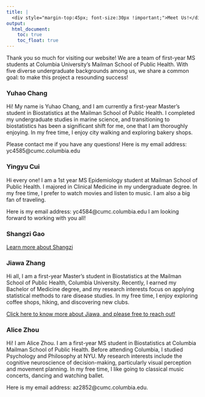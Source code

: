 ```yaml
---
title: | 
  <div style="margin-top:45px; font-size:30px !important;">Meet Us!</div>
output:
  html_document:
    toc: true
    toc_float: true
---
```


Thank you so much for visiting our website! We are a team of first-year MS students at Columbia University’s Mailman School of Public Health. With five diverse undergraduate backgrounds among us, we share a common goal: to make this project a resounding success!  

### Yuhao Chang

Hi! My name is Yuhao Chang, and I am currently a first-year Master's student in Biostatistics at the Mailman School of Public Health. I completed my undergraduate studies in marine science, and transitioning to biostatistics has been a significant shift for me, one that I am thoroughly enjoying. In my free time, I enjoy city walking and exploring bakery shops.

Please contact me if you have any questions! Here is my email address: yc4585@cumc.columbia.edu 

### Yingyu Cui

Hi every one! I am a 1st year MS Epidemiology student at Mailman School of Public Health. I majored in Clinical Medicine in my undergraduate degree. In my free time, I prefer to watch movies and listen to music. I am also a big fan of traveling.

Here is my email address: yc4584@cumc.columbia.edu
I am looking forward to working with you all!

### Shangzi Gao  

[Learn more about Shangzi](https://sg4489.github.io/p8105_hw4_sg4489.github.io/)

### Jiawa Zhang

Hi all, I am a first-year Master’s student in Biostatistics at the Mailman School of Public Health, Columbia University. Recently, I earned my Bachelor of Medicine degree, and my research interests focus on applying statistical methods to rare disease studies. In my free time, I enjoy exploring coffee shops, hiking, and discovering new clubs.

[Click here to know more about Jiawa, and please free to reach out!](https://sg4489.github.io/p8105_hw4_sg4489.github.io/)

### Alice Zhou

Hi! I am Alice Zhou. I am a first-year MS student in Biostatistics at Columbia Mailman School of Public Health. Before attending Columbia, I studied Psychology and Philosophy at NYU. My research interests include the cognitive neuroscience of decision-making, particularly visual perception and movement planning. In my free time, I like going to classical music concerts, dancing and watching ballet.

Here is my email address: az2852@cumc.columbia.edu.